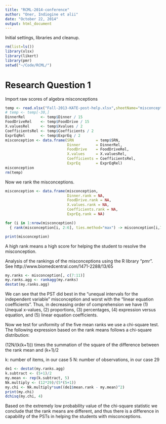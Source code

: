 ```yaml
---
title: "RCML-2014-conference"
author: "Oner, Indiogine et alii"
date: "October 22, 2014"
output: html_document
---
```


Initial settings, libraries and cleanup.
```r
rm(list=ls())
library(xlsx)
library(likert)
library(pmr)
setwd("~/Code/RCML/")
```

# Research Question 1
Import raw scores of algebra misconceptions
```r
temp <- read.xlsx("Fall-2013-KATE-post-help.xlsx",sheetName="misconception",stringsAsFactors=FALSE,colIndex=c(1,(3:7)))
# temp <- temp[-30,]
DinnerRel       <- temp$Dinner / 15
FoodDriveRel    <- temp$FoodDrive / 15
X.valuesRel     <- temp$Xvalues / 2
CoefficientsRel <- temp$Coefficients / 2
ExprEqRel       <- temp$ExprEq / 2
misconception <- data.frame(SRN          = temp$SRN,
                            Dinner       = DinnerRel, 
                            FoodDrive    = FoodDriveRel, 
                            X.values     = X.valuesRel,
                            Coefficients = CoefficientsRel,
                            ExprEq       = ExprEqRel)
misconception
rm(temp)
```

Now we rank the misconceptions.
```r
misconception <- data.frame(misconception,
                            Dinner.rank = NA,
                            FoodDrive.rank = NA,
                            X.values.rank = NA,
                            Coefficients.rank = NA,
                            ExprEq.rank = NA)
```

```r
for (i in 1:nrow(misconception))
  { rank(misconception[i, 2:6], ties.method="max") -> misconception[i,7:11] }

print(misconception)
```
A high rank means a high score for helping the student to resolve the misconception.

Analysis of the rankings of the misconceptions using the R library "pmr". See http://www.biomedcentral.com/1471-2288/13/65
```r
my.ranks <- misconception[, c(7:11)]
my.ranks.agg <- rankagg(my.ranks)
destat(my.ranks.agg)
```
We can see that the PST did best in the "unequal intervals for the independent variable" misconception and worst with the "linear equation coefficients".  Thus, in decreasing order of comprehension we have (1) Unequal x-values, (2) proportions, (3) percentages, (4) expression versus equation, and (5) linear equation coefficients.

Now we test for uniformity of the five mean ranks we use a chi-square test. The following expression based on the rank means follows a chi-square distribution:

(12N/(k(k+1))) times the summation of the square of the difference between the rank mean and (k+1)/2

k: number of items, in our case 5
N: number of observations, in our case 29

```r
de1 <- destat(my.ranks.agg)
k.subtract <- (5+1)/2
my.mean <- rep(k.subtract, 5)
Nk.multiply <- (12*29)/(5*(5+1))
my.chi <- Nk.multiply*sum((de1$mean.rank - my.mean)^2)
print(my.chi)
dchisq(my.chi, 4)
```
Based on the extremely low probability value of the chi-square statistic we conclude that the rank means are different, and thus there is a difference in capability of the PSTs in helping the students with misconceptions. 

